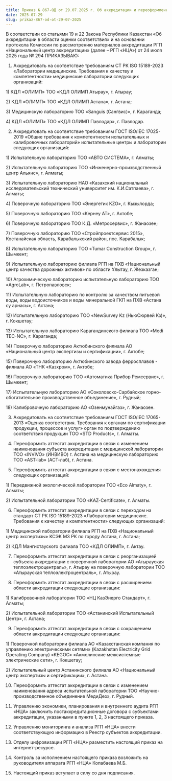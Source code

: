 ```yaml
---
title: Приказ № 867-ОД от 29.07.2025 г. Об аккредитации и переоформлении аттестатов аккредитации
date: 2025-07-29
slug: prikaz-867-od-ot-29-07-2025
---
```




В соответствии со статьями 19 и 22 Закона Республики Казахстан «Об аккредитации в области оценки соответствия» и на основании протокола Комиссии по рассмотрению материалов аккредитации РГП «Национальный центр аккредитации» (далее – РГП «НЦА») от 24 июля 2025 года № 294 ПРИКАЗЫВАЮ:

1. Аккредитовать на соответствие требованиям СТ РК ISO 15189-2023 «Лаборатории медицинские. Требования к качеству и компетентности» медицинские лаборатории следующих организаций:

1\) КДЛ «ОЛИМП» ТОО «КДЛ ОЛИМП Атырау», г. Атырау;

2\) КДЛ «ОЛИМП» ТОО «КДЛ ОЛИМП Астана», г. Астана;

3\) Медицинскую лабораторию ТОО «Sanguis (Сангвис)», г. Караганда;

4\) КДЛ «ОЛИМП» ТОО «КДЛ ОЛИМП Павлодар», г. Павлодар.

2. Аккредитовать на соответствие требованиям ГОСТ ISO/IEC 17025-2019 «Общие требования к компетентности испытательных и калибровочных лабораторий» испытательные центры и лаборатории следующих организаций:

1\) Испытательную лабораторию ТОО «АВТО СИСТЕМА», г. Алматы;

2\) Испытательную лабораторию ТОО «Инженерно-производственный центр Альянс», г. Алматы;

3\) Испытательную лабораторию НАО «Казахский национальный исследовательский технический университет им. К.И.Сатпаева», г. Алматы;

4\) Поверочную лабораторию ТОО «Энергетик KZO», г. Кызылорда;

5\) Поверочную лабораторию ТОО «Кернеу АТ», г. Актобе;

6\) Поверочную лабораторию ТОО К.Д. «Метросервис», г. Жанаозен;

7\) Поверочную лабораторию ТОО «Стройпроектсервис 2015», Костанайская область, Карабалыкский район, пос. Карабалык;

8\) Испытательную лабораторию ТОО «Tumar Construction Group», г. Шымкент;

9\) Испытательную лабораторию филиала РГП на ПХВ «Национальный центр качества дорожных активов» по области Ұлытау, г. Жезказган;

10\) Агрохимическую лабораторию испытательную лабораторию ТОО «AgroLab», г. Петропавловск;

11\) Испытательную лабораторию по контролю за качеством питьевой воды, воды водоисточников и воды минеральной ГКП на ПХВ «Астана су арнасы», г. Астана;

12\) Испытательную лабораторию ТОО «NewSurvey Kz (НьюСюрвей Кз)», г. Кокшетау;

13\) Испытательную лабораторию Карагандинского филиала ТОО «Medi TEC-NC», г. Караганда;

14\) Поверочную лабораторию Актюбинского филиала АО «Национальный центр экспертизы и сертификации», г. Актобе;

15\) Поверочную лабораторию Актюбинского завода ферросплавов - филиала АО «ТНК «Казхром», г. Актобе;

16\) Поверочную лабораторию ТОО «Автоматика Прибор Ремсервис», г. Шымкент;

17\) Испытательную лабораторию АО «Соколовско-Сарбайское горно- обогатительное производственное объединение», г. Рудный;

18\) Калибровочную лабораторию АО «Озенмунайгаз», г. Жанаозен.

3. Аккредитовать на соответствие требованиям ГОСТ ISO/IEC 17065-2013 «Оценка соответствия. Требования к органам по сертификации продукции, процессов и услуг» орган по подтверждению соответствия продукции ТОО «STD Products», г. Алматы.

4. Переоформить аттестат аккредитации в связи с изменением наименования субъекта аккредитации с медицинской лаборатории ТОО «INVIVO» (ИНВИВО) г. Астана на медицинскую лабораторию ТОО «AST-lab» (АСТ-лаб), г. Астана.

5. Переоформить аттестат аккредитации в связи с местонахождения следующих организаций:

1\) Передвижной экологической лаборатории ТОО «Eco Almaty», г. Алматы;

2\) Испытательной лаборатории ТОО «KAZ-Certificate», г. Алматы.

6. Переоформить аттестат аккредитации в связи с переходом на стандарт СТ РК ISO 15189-2023 «Лаборатории медицинские. Требования к качеству и компетентности» следующих организаций:

1\) Медицинской лаборатории филиала РГП на ПХВ «Национальный центр экспертизы» КСЭК МЗ РК по городу Астана, г. Астана;

2\) КДЛ Мангистауского филиала ТОО «КДЛ ОЛИМП», г. Актау.

7. Переоформить аттестат аккредитации в связи с реорганизацией субъекта аккредитации с поверочной лаборатории АО «Атырауская теплоэлектроцентраль», г. Атырау на поверочную лаборатории ТОО «Атырауская теплоэлектроцентраль», г. Атырау.

8. Переоформить аттестат аккредитации в связи с расширением области аккредитации следующие организации:

1\) Калибровочной лаборатории ТОО «НЦ КазЭнерго Стандарт», г. Алматы;

2\) Испытательной лаборатории ТОО «Астанинский Испытательный Центр», г. Астана;

9. Переоформить аттестат аккредитации в связи с сокращением области аккредитации следующие организации:

1\) Поверочной лаборатории филиала АО «Казахстанская компания по управлению электрическими сетями» (Kazakhstan Electricity Grid Operating Company) «KEGOC» «Акмолинские межсистемные электрические сети», г. Кокшетау;

2\) Испытательный центр Астанинского филиала АО «Национальный центр экспертизы и сертификации», г. Астана.

10. Переоформить аттестат аккредитации в связи с изменением наименования адреса испытательной лаборатории ТОО «Научно-производственное объединение МедиДез», г. Рудный.

11. Управлению экономики, планирования и внутреннего аудита РГП «НЦА» заключить постаккредитационные договора с субъектами аккредитации, указанными в пункте 1, 2, 3 настоящего приказа.

12. Управлению мониторинга и анализа РГП «НЦА» внести соответствующую информацию в Реестр субъектов аккредитации.

13. Отделу цифровизации РГП «НЦА» разместить настоящий приказ на интернет-ресурсе.

14. Контроль за исполнением настоящего приказа возложить на руководителя аппарата РГП «НЦА» Копабаева М.Б.

15. Настоящий приказ вступает в силу со дня подписания.
